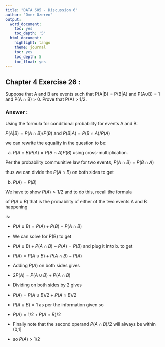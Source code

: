```yaml
---
title: "DATA 605 - Discussion 6"
author: "Omer Ozeren"
output:
  word_document:
    toc: yes
    toc_depth: '5'
  html_document:
    highlight: tango
    theme: journal
    toc: yes
    toc_depth: 5
    toc_float: yes
---
```


## Chapter 4  Exercise 26 :

Suppose that A and B are events such that P(A|B) = P(B|A) and P(A∪B) =
1 and P(A ∩ B) > 0. Prove that P(A) > 1/2.

### Answer :

Using the formula for conditional probability for events A and B:

$P(A | B) = P(A \cap B) / P(B)$ and $P(B | A) = P(B \cap A) / P(A)$

we can rewrite the equality in the question to be:

a) $P(A \cap B)P(A) = P(B \cap A)P(B)$ using cross-multiplication.

Per the probability communitive law for two events, $P(A \cap B) = P(B \cap A)$

thus we can divide the $P(A \cap B)$ on both sides to get

b) $P(A) = P(B)$

We have to show $P(A) > 1/2$ and to do this, recall the formula

of $P(A \cup B)$ that is the probability of either of the two events A and B happening

is:

- $P(A \cup B) = P(A) + P(B) - P(A \cap B)$

- We can solve for P(B) to get

- $P(A \cup B) + P(A \cap B) - P(A) = P(B)$ and plug it into b. to get

- $P(A) = P(A \cup B) + P(A \cap B) - P(A)$

- Adding $P(A)$ on both sides gives

- $2P(A) = P(A \cup B) + P(A \cap B)$

- Dividing on both sides by 2 gives

- $P(A) = P(A \cup B)/2 + P(A \cap B)/2$

- $P(A \cup B) = 1$ as per the information given so

- $P(A) = 1/2 + P(A \cap B)/2$

- Finally note that the second operand $P(A \cap B)/2$ will always be within (0,1]

- so $P(A) \gt 1/2$